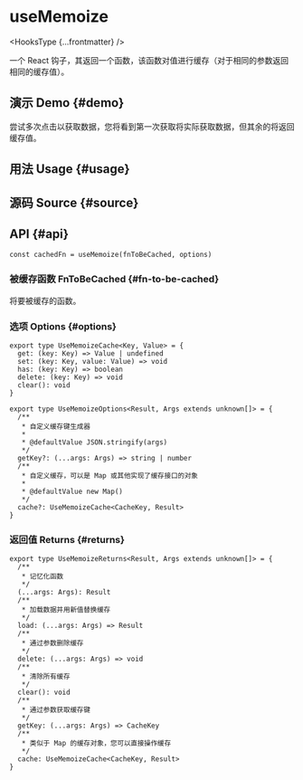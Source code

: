 # useMemoize


<HooksType {...frontmatter} />

一个 React 钩子，其返回一个函数，该函数对值进行缓存（对于相同的参数返回相同的缓存值）。

## 演示 Demo \{#demo}

尝试多次点击以获取数据，您将看到第一次获取将实际获取数据，但其余的将返回缓存值。


<App />

## 用法 Usage \{#usage}



## 源码 Source \{#source}


<Source />

## API \{#api}

```tsx
const cachedFn = useMemoize(fnToBeCached, options)
```

### 被缓存函数 FnToBeCached \{#fn-to-be-cached}

将要被缓存的函数。

### 选项 Options \{#options}

```tsx
export type UseMemoizeCache<Key, Value> = {
  get: (key: Key) => Value | undefined
  set: (key: Key, value: Value) => void
  has: (key: Key) => boolean
  delete: (key: Key) => void
  clear(): void
}

export type UseMemoizeOptions<Result, Args extends unknown[]> = {
  /**
   * 自定义缓存键生成器
   *
   * @defaultValue JSON.stringify(args)
   */
  getKey?: (...args: Args) => string | number
  /**
   * 自定义缓存，可以是 Map 或其他实现了缓存接口的对象
   *
   * @defaultValue new Map()
   */
  cache?: UseMemoizeCache<CacheKey, Result>
}
```

### 返回值 Returns \{#returns}

```tsx
export type UseMemoizeReturns<Result, Args extends unknown[]> = {
  /**
   * 记忆化函数
   */
  (...args: Args): Result
  /**
   * 加载数据并用新值替换缓存
   */
  load: (...args: Args) => Result
  /**
   * 通过参数删除缓存
   */
  delete: (...args: Args) => void
  /**
   * 清除所有缓存
   */
  clear(): void
  /**
   * 通过参数获取缓存键
   */
  getKey: (...args: Args) => CacheKey
  /**
   * 类似于 Map 的缓存对象，您可以直接操作缓存
   */
  cache: UseMemoizeCache<CacheKey, Result>
}
```

